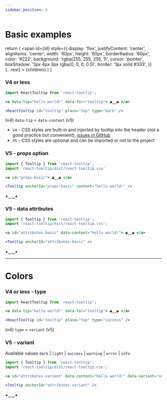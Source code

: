 ```yaml
---
sidebar_position: 4
---
```


# Basic examples


  return (
    <span
      id={id}
      style={{
        display: 'flex',
        justifyContent: 'center',
        alignItems: 'center',
        width: '60px',
        height: '60px',
        borderRadius: '60px',
        color: '#222',
        background: 'rgba(255, 255, 255, 1)',
        cursor: 'pointer',
        boxShadow: '3px 4px 3px rgba(0, 0, 0, 0.5)',
        border: '1px solid #333',
      }}
      {...rest}
    >
      {children}
    </span>
  )
}

### V4 or less

```jsx
import ReactTooltip from 'react-tooltip';

<a data-tip="hello world!" data-for="tooltip"> ◕‿‿◕ </a>

<ReactTooltip id="tooltip" place="top" type="dark" />
```

(v4) `data-tip` = `data-content` (v5)

- `V4` - CSS styles are built-in and injected by tooltip into the header (not a good practice but convenient), [issues in GitHub](https://github.com/ReactTooltip/react-tooltip/issues?q=is%3Aissue+header)
- `V5` - CSS styles are optional and can be imported or not to the project

### V5 - props option

```jsx
import { Tooltip } from 'react-tooltip';
import 'react-tooltip/dist/react-tooltip.css'

<a id="props-basic"> ◕‿‿◕ </a>

<Tooltip anchorId="props-basic" content="hello world!" />
```

<TooltipAnchor id="props-basic">◕‿‿◕</TooltipAnchor>
<Tooltip anchorId="props-basic" content="hello world!" />

### V5 - data attributes

```jsx
import { Tooltip } from 'react-tooltip';
import 'react-tooltip/dist/react-tooltip.css';

<a id="attributes-basic" data-content="hello world!"> ◕‿‿◕ </a>

<Tooltip anchorId="attributes-basic" />
```

<TooltipAnchor id="attributes-basic" data-content="hello world!">
  ◕‿‿◕
</TooltipAnchor>
<Tooltip anchorId="attributes-basic" />

---

# Colors

### V4 or less - type

```jsx
import ReactTooltip from 'react-tooltip';

<a data-tip="hello world!" data-for="tooltip"> ◕‿‿◕ </a>

<ReactTooltip id="tooltip" place="top" type="success" />
```

(v4) `type` = `variant` (v5)

### V5 - variant

Available values `dark` | `light` | `success` | `warning` | `error` | `info`

```jsx
import { Tooltip } from 'react-tooltip';
import 'react-tooltip/dist/react-tooltip.css';

<a id="attributes-variant" data-content="hello world!" data-variant="success"> ◕‿‿◕ </a>

<Tooltip anchorId="attributes-variant" />
```

<TooltipAnchor id="attributes-variant" data-content="hello world!" data-variant="success">
  ◕‿‿◕
</TooltipAnchor>
<Tooltip anchorId="attributes-variant" />
